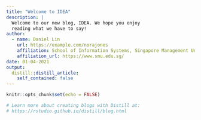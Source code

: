 ```yaml
---
title: "Welcome to IDEA"
description: |
  Welcome to our new blog, IDEA. We hope you enjoy 
  reading what we have to say!
author:
  - name: Daniel Lin 
    url: https://example.com/norajones
    affiliation: School of Information Systems, Singapore Management University
    affiliation_url: https://www.smu.edu.sg/ 
date: 01-04-2021
output:
  distill::distill_article:
    self_contained: false
---
```


```r
knitr::opts_chunk$set(echo = FALSE)

# Learn more about creating blogs with Distill at:
# https://rstudio.github.io/distill/blog.html

```



